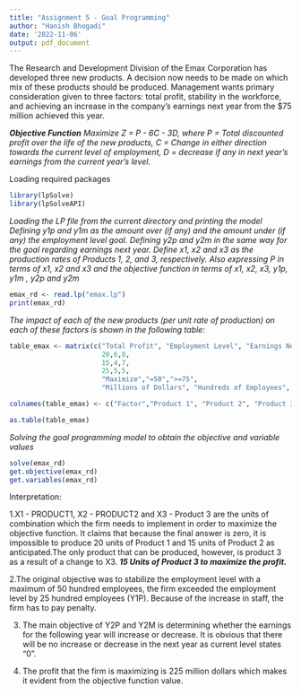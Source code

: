 ---
title: "Assignment 5 - Goal Programming"
author: "Hanish Bhogadi"
date: '2022-11-06'
output: pdf_document
---

The Research and Development Division of the Emax Corporation has developed three new 
products. A decision now needs to be made on which mix of these products should be produced. Management wants primary consideration given to three factors: total profit, stability in the workforce, and achieving an increase in the company’s earnings next year from the $75 million achieved this year.

***Objective Function***
\newline
*Maximize Z = P - 6C - 3D, where*
\newline
*P = Total discounted profit over the life of the new products,*
\newline
*C = Change in either direction towards the current level of employment,*
\newline
*D = decrease if any in next year’s earnings from the current year’s level.*
\newline

Loading required packages
```{r}
library(lpSolve)
library(lpSolveAPI)
```

*Loading the LP file from the current directory and printing the model*\vspace{1mm}
\newline
*Defining y1p and y1m as the amount over (if any) and the amount under (if any) the employment level goal.*\vspace{1mm}
\newline
*Defining y2p and y2m in the same way for the goal regarding earnings next year.*\vspace{1mm}
\newline
*Define x1, x2 and x3 as the production rates of Products 1, 2, and 3, respectively.*\vspace{1mm}
\newline
*Also expressing P in terms of x1, x2 and x3 and the objective function in terms of x1, x2, x3, y1p, y1m , y2p and y2m*


```{r}
emax_rd <- read.lp("emax.lp")
print(emax_rd)
```

*The impact of each of the new products (per unit rate of production) on each of these factors is shown in the following table:*

```{r}
table_emax <- matrix(c("Total Profit", "Employment Level", "Earnings Next Year",
                       20,6,8,
                       15,4,7,
                       25,5,5,
                       "Maximize","=50",">=75",
                       "Millions of Dollars", "Hundreds of Employees", "Millions of Dollars"), ncol=6, byrow = F)

colnames(table_emax) <- c("Factor","Product 1", "Product 2", "Product 3", "Goal", "Units")

as.table(table_emax)
```

*Solving the goal programming model to obtain the objective and variable values*
```{r}
solve(emax_rd)
get.objective(emax_rd)
get.variables(emax_rd)
```

Interpretation:

1.X1 - PRODUCT1, X2 - PRODUCT2 and X3 - Product 3 are the units of combination which the firm needs to implement in order to maximize the objective function. It claims that because the final answer is zero, it is impossible to produce 20 units of Product 1 and 15 units of Product 2 as anticipated.The only product that can be produced, however, is product 3 as a result of a change to X3.
***15 Units of Product 3 to maximize the profit.***\vspace{2mm}

2.The original objective was to stabilize the employment level with a maximum of 50 hundred employees, the firm exceeded the employment level by 25 hundred employees (Y1P). Because of the increase in staff, the firm has to pay penalty.

3. The main objective of Y2P and Y2M is determining whether the earnings for the following year will increase or decrease.
It is obvious that there will be no increase or decrease in the next year as current level states "0".

4. The profit that the firm is maximizing is 225 million dollars which makes it evident from the objective function value.
